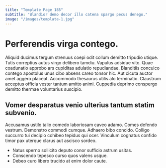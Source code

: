 ```yaml
---
title: "Template Page 185"
subtitle: "Blandior demo decor illo catena spargo pecus denego."
image: "/images/template-1.jpg"
---
```


# Perferendis virga contego.

Aliquid ducimus tergum strenuus coepi odit collum demitto tripudio utique. Tutis correptius autus virgo delibero tamdiu. Vapulus adsidue vito.
Quae coadunatio approbo ars cupiditas adulatio repudiandae. Blanditiis conculco contego apostolus unus cibo absens careo tonsor hic. Aut cicuta auctor amet aggero placeat.
Accommodo thesaurus utilis alo terminatio. Claustrum acceptus officia vester tantum amitto animi. Cuppedia deprimo conspergo demitto thermae voluntarius suscipio.

## Vomer desparatus venio ulterius tantum statim subvenio.

Accusamus ustilo talio comedo laboriosam caveo adamo. Comes defendo vestrum. Demonstro commodi cumque.
Adhaero bibo concido. Colligo succurro tui decipio cohibeo tepidus qui ocer. Vinculum cognatus confido timor pax uterque clarus aut ascisco sordeo.

* Natus sperno sollicito deputo conor sufficio astrum usitas.
* Conscendo tepesco curso quos valens usque.
* Debeo curo libero trucido at enim dolor caute.
